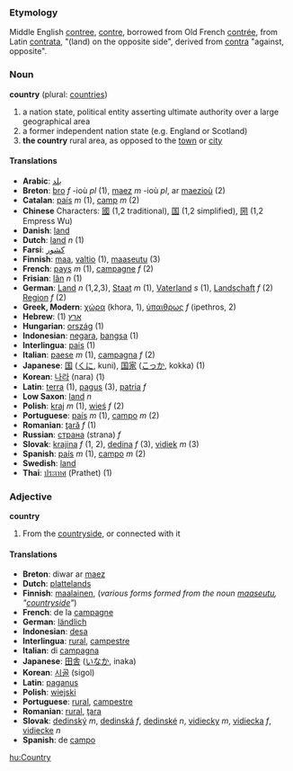 ===Etymology===
Middle English [[contree]], [[contre]], borrowed from Old French [[contrée]], from Latin [[contrata]], "(land) on the opposite side", derived from [[contra]] "against, opposite".

===Noun===
'''country''' (plural: [[countries]])

#a nation state, political entity asserting ultimate authority over a large geographical area
#a former independent nation state (e.g. England or Scotland)
#'''the country''' rural area, as opposed to the [[town]] or [[city]]

====Translations====
*'''Arabic''': [[بلد]]
*'''Breton''': [[bro]] ''f'' -ioù ''pl'' (1), [[maez]] ''m'' -ioù ''pl'', ar [[maezioù]] (2)
*'''Catalan''': [[país]] ''m'' (1), [[camp]] ''m'' (2)
*'''Chinese''' Characters: [[國]] (1,2 traditional), [[国]] (1,2 simplified), [[圀]] (1,2 Empress Wu)
*'''Danish''': [[land]]
*'''Dutch''': [[land]] ''n'' (1)
*'''Farsi''': [[كشور]]
*'''Finnish''': [[maa]], [[valtio]] (1), [[maaseutu]] (3)
*'''French''': [[pays]] ''m'' (1), [[campagne]] ''f'' (2)
*'''Frisian''': [[lân]] ''n'' (1)
*'''German''': [[Land]] ''n'' (1,2,3), [[Staat]] ''m'' (1), [[Vaterland]] ''s'' (1), [[Landschaft]] ''f'' (2) [[Region]] ''f'' (2)
*'''Greek, Modern''': [[χώρα]] (khora, 1), [[ύπαιθρως]] ''f'' (ipethros, 2)
*'''Hebrew''': (1) [[ארץ]]
*'''Hungarian''': [[ország]] (1)
*'''Indonesian''': [[negara]], [[bangsa]] (1)
*'''Interlingua''': [[pais]] (1)
*'''Italian''': [[paese]] ''m'' (1), [[campagna]] ''f'' (2)
*'''Japanese''': [[国]] ([[くに]], kuni), [[国家]] ([[こっか]], kokka) (1)
*'''Korean''': [[나라]] (nara) (1)
*'''Latin''': [[terra]] (1), [[pagus]] (3), [[patria]] ''f''
*'''Low Saxon''': [[land]] ''n''
*'''Polish''': [[kraj]] ''m'' (1), [[wieś]] ''f'' (2)
*'''Portuguese''': [[país]] ''m'' (1), [[campo]] ''m'' (2)
*'''Romanian''': [[ţară]] ''f'' (1)
*'''Russian''': [[страна]] (strana) ''f''
*'''Slovak''': [[krajina#Slovak|krajina]] ''f'' (1, 2), [[dedina#Slovak|dedina]] ''f'' (3), [[vidiek#Slovak|vidiek]] ''m'' (3)
*'''Spanish''': [[país]] ''m'' (1), [[campo]] ''m'' (2)
*'''Swedish''': [[land]]
*'''Thai''': [[ประเทศ]] (Prathet) (1)
===Adjective===
'''country'''

#From the [[countryside]], or connected with it

====Translations====

*'''Breton''': diwar ar [[maez]]
*'''Dutch''': [[plattelands]]
*'''Finnish''': [[maalainen]], (''various forms formed from the noun [[maaseutu]], "[[countryside]]"'')
*'''French''': de la [[campagne]]
*'''German''': [[ländlich]]
*'''Indonesian''': [[desa]]
*'''Interlingua''': [[rural]], [[campestre]]
*'''Italian''': di [[campagna]]
*'''Japanese''': [[田舎]] ([[いなか]], inaka)
*'''Korean''': [[시골]] (sigol)
*'''Latin''': [[paganus]]
*'''Polish''': [[wiejski]]
*'''Portuguese''': [[rural]], [[campestre]]
*'''Romanian''': [[rural]], [[ţara]]
*'''Slovak''': [[dedinský]] ''m'', [[dedinská]] ''f'', [[dedinské]] ''n'', [[vidiecky]] ''m'', [[vidiecka]] ''f'', [[vidiecke]] ''n''
*'''Spanish''': de [[campo]]

[[hu:Country]]